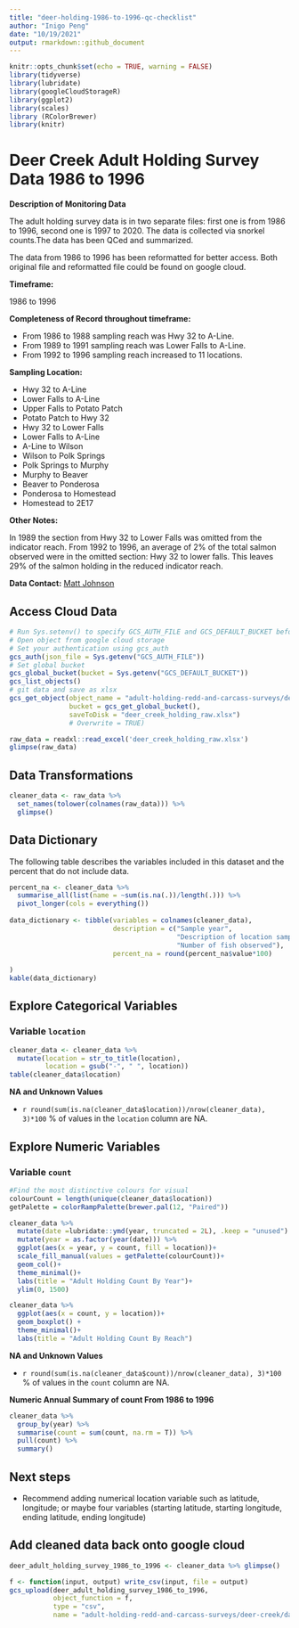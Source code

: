 ```yaml
---
title: "deer-holding-1986-to-1996-qc-checklist"
author: "Inigo Peng"
date: "10/19/2021"
output: rmarkdown::github_document
---
```

```r
knitr::opts_chunk$set(echo = TRUE, warning = FALSE)
library(tidyverse)
library(lubridate)
library(googleCloudStorageR)
library(ggplot2)
library(scales)
library (RColorBrewer)
library(knitr)
```

# Deer Creek Adult Holding Survey Data 1986 to 1996 

**Description of Monitoring Data**

The adult holding survey data is in two separate files: first one is from 1986 to 1996, second one is 1997 to 2020. The data is collected via snorkel counts.The data has been QCed and summarized.

The data from 1986 to 1996 has been reformatted for better access. Both original file and reformatted file could be found on google cloud.

**Timeframe:** 

1986 to 1996

**Completeness of Record throughout timeframe:**

* From 1986 to 1988 sampling reach was Hwy 32 to A-Line.
* From 1989 to 1991 sampling reach was Lower Falls to A-Line.
* From 1992 to 1996 sampling reach increased to 11 locations.


**Sampling Location:** 

* Hwy 32 to A-Line
* Lower Falls to A-Line
* Upper Falls to Potato Patch
* Potato Patch to Hwy 32
* Hwy 32 to Lower Falls
* Lower Falls to A-Line
* A-Line to Wilson
* Wilson to Polk Springs
* Polk Springs to Murphy
* Murphy to Beaver
* Beaver to Ponderosa
* Ponderosa to Homestead
* Homestead to 2E17

**Other Notes:**

In 1989 the section from Hwy 32 to Lower Falls was omitted from the indicator reach.  From 1992 to 1996, an average of 2% of the total salmon observed were in the omitted section: Hwy 32 to lower falls.  This leaves 29%  of the salmon  holding  in the reduced indicator reach.

**Data Contact:** [Matt Johnson](mailto:Matt.Johnson@wildlife.ca.gov)

## Access Cloud Data

```r
# Run Sys.setenv() to specify GCS_AUTH_FILE and GCS_DEFAULT_BUCKET before running
# Open object from google cloud storage
# Set your authentication using gcs_auth
gcs_auth(json_file = Sys.getenv("GCS_AUTH_FILE"))
# Set global bucket 
gcs_global_bucket(bucket = Sys.getenv("GCS_DEFAULT_BUCKET"))
gcs_list_objects()
# git data and save as xlsx
gcs_get_object(object_name = "adult-holding-redd-and-carcass-surveys/deer-creek/data-raw/reformatted_deer_creek_snorkel_counts_by_reach_1986_1996.xlsx",
               bucket = gcs_get_global_bucket(),
               saveToDisk = "deer_creek_holding_raw.xlsx")
               # Overwrite = TRUE)
```

```r
raw_data = readxl::read_excel('deer_creek_holding_raw.xlsx')
glimpse(raw_data)
```

## Data Transformations
```r
cleaner_data <- raw_data %>% 
  set_names(tolower(colnames(raw_data))) %>% 
  glimpse()
```
## Data Dictionary

The following table describes the variables included in this dataset and the percent that do not include data.

```r
percent_na <- cleaner_data %>%
  summarise_all(list(name = ~sum(is.na(.))/length(.))) %>%
  pivot_longer(cols = everything())
  
data_dictionary <- tibble(variables = colnames(cleaner_data),
                          description = c("Sample year",
                                          "Description of location sampled",
                                          "Number of fish observed"),
                          percent_na = round(percent_na$value*100)
                          
)
kable(data_dictionary)
```


## Explore Categorical Variables

### Variable `location`
```r
cleaner_data <- cleaner_data %>% 
  mutate(location = str_to_title(location),
         location = gsub("-", " ", location))
table(cleaner_data$location)
```
**NA and Unknown Values**  

*  `r round(sum(is.na(cleaner_data$location))/nrow(cleaner_data), 3)*100` % of values in the `location` column are NA.

## Explore Numeric Variables

### Variable `count`
```r
#Find the most distinctive colours for visual
colourCount = length(unique(cleaner_data$location))
getPalette = colorRampPalette(brewer.pal(12, "Paired"))

cleaner_data %>%
  mutate(date =lubridate::ymd(year, truncated = 2L), .keep = "unused") %>% 
  mutate(year = as.factor(year(date))) %>% 
  ggplot(aes(x = year, y = count, fill = location))+
  scale_fill_manual(values = getPalette(colourCount))+
  geom_col()+
  theme_minimal()+
  labs(title = "Adult Holding Count By Year")+
  ylim(0, 1500)
```
```r
cleaner_data %>% 
  ggplot(aes(x = count, y = location))+
  geom_boxplot() +
  theme_minimal()+
  labs(title = "Adult Holding Count By Reach")
```

**NA and Unknown Values**  

*  `r round(sum(is.na(cleaner_data$count))/nrow(cleaner_data), 3)*100` % of values in the `count` column are NA.

**Numeric Annual Summary of count From 1986 to 1996**
```r
cleaner_data %>%
  group_by(year) %>%
  summarise(count = sum(count, na.rm = T)) %>%
  pull(count) %>%
  summary()
```
## Next steps

- Recommend adding numerical location variable such as latitude, longitude; or maybe four variables (starting latitude, starting longitude, ending latitude, ending longitude)

## Add cleaned data back onto google cloud
```r
deer_adult_holding_survey_1986_to_1996 <- cleaner_data %>% glimpse()
```
```r
f <- function(input, output) write_csv(input, file = output)
gcs_upload(deer_adult_holding_survey_1986_to_1996,
           object_function = f,
           type = "csv",
           name = "adult-holding-redd-and-carcass-surveys/deer-creek/data/deer_adult_holding_1986_to_1996.csv")
```

